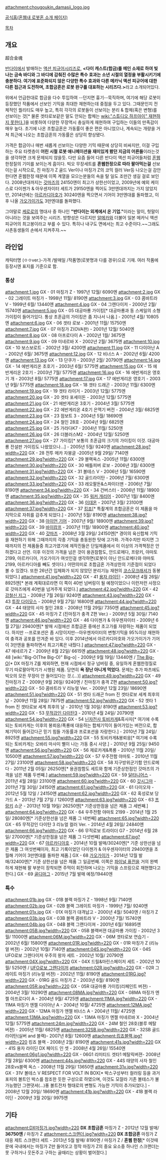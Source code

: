 attachment:chougoukin_damasii_logo.jpg

[http://www.tamashii.jp/item/itemlist.php?pref=60 공식홈(혼웹내 로봇혼 소개 페이지)]

[[목차]]
== 개요 ==
超合金魂

[[반다이]]에서 발매하는 [[액션 피규어]]시리즈로, '''<다이 캐스트(합금)를 메인 소재로 하여 빛나는 금속 바디와 그 바디에 감춰진 수많은 특수 효과는 소년 시절의 열정을 부활시키기에 충분하다. 여기에 표준화되지 않은 다양한 특수 효과와 다른 메카닉 액션 피규어에 대한 다른 접근과 도전하며, 초합금혼은 로봇 완구를 대표하는 시리즈다.>'''라고 소개되어있다.

위에서 언급한대로 합금을 다수 투입하여 --던지면 흉기--묵직하며, 여기에 해당 로봇이 등장했던 작품에서 선보인 기믹을 최대한 재현하는데 중점을 두고 있다. 그때문인지 전체적인 퀄리티도 매우 높고, 특히 각각의 로봇들이 선보이는 분리 & 합체(혹은 변형)를 선보이는 것[* 물론 겟타로보같은 말도 안되는 합체는 [[wiki:"스튜디오 하프아이" 재현하지 못한다.]]]을 비롯하여 다양한 무장역시 충실하게 재현하여 구입하는 이들의 만족감이 매우 높다. 초기에 나온 초합금혼은 가동률이 좋은 편은 아니었으나, 계속되는 개량을 거쳐 최근에 나오는 초합금혼의 가동률은 상당히 향상됐다.

가격은 합금이나 매번 새롭게 선보이는 다양한 기믹 때문에 상당히 비싸지만, 이걸 구입하는 주요 타켓층이 '''어린 시절 로봇 애니메이션을 재미있게 봤던 지금의 어른들'''이라는것을 생각하면 크게 문제되지 않을듯. 다만 요즘 들어 다른 반다이 액션 피규어들처럼 [[혼웹]] 한정질의 기미를 보이는게 흠이다. 빅오 무장세트를 '''혼웹한정으로 따라 팔아먹는걸''' 선보이는걸 시작으로, 진 마징가 Z 골드 Ver이나 마징가 Z의 코믹 컬러 Ver등 나오는걸 감안한다면 혼웹한정 때문에 이쪽 계열을 모으는분들의 속을 탈 일도 조만간 생길 걸로 보인다. 2008년대까지는 [[갓마즈]]의 24150엔이 최고가 상한선이었고, 2009년에 예외 케이스로 다이젠가 & 아우센자이터 세트가 29150엔을 찍어도 3만엔대까지는 가지 않았지만, 2014년에는 [[아르카디아호]]가 30240엔을 찍으면서 기어이 3만엔대를 돌파했고, 이후 나올 [[가오가이가]]도 3만엔대를 돌파했다.

그야말로 [[케로로]]의 명대사 중 하나인 '''"반다이는 외계에서 온 기업."'''이라는 말이, 헛말이 아니라는 것을 보여주는 시리즈. 방향성은 다르지만 [[알메카]]와 더불어 일본 메카닉 액션 피규어의 최고봉이라고 부를 수 있다. 특히나 내구도 면에서는 최고 수준이다.~~그래도 사촌동생들의 손에서 지켜주자.~~

== 라인업 ==
캐릭터명 (ㅇㅇver.)-가격 /발매일 /작품명(로봇명과 다를 경우)으로 기재. 여러 작품에 등장시엔 표지를 기준으로 함.
=== 통상 ===
attachment:1.jpg GX - 01 마징가 Z - 1997년 12월/ 6090엔
attachment:2.jpg GX - 02 그레이트 마징가 - 1998년 11월/ 8190엔
attachment:3.jpg GX - 03 콤바트라 V - 1999년 6월/ 13440엔
attachment:4.jpg GX - 04 그렌다이저 - 2000년 2월/ 15740엔
attachment:5.jpg GX - 05 대공마룡 가이킹[* 대공마룡과 동 스케일의 소형 가이킹이 들어가있다. 통상 초혼급의 가이킹은 좀 지나서 나옴.] - 2001년 4월/ 10805엔 
attachment:6.jpg GX - 06 겟타 로보 - 2001년 11월/ 15750엔
attachment:7.jpg GX - 07 마징가 Z(OVA판) - 2001년 12월/ 5040엔
attachment:8.jpg GX - 08 아프로다이 A - 2002년 1월/ 3675엔
attachment:9.jpg GX - 09 미네르바 X - 2002년 2월/ 3675엔
attachment:10.jpg GX - 10 보스보로트 - 2002년 3월/ 4200엔
attachment:11.jpg GX - 11 다이아난 A - 2002년 6월/ 3675엔
attachment:12.jpg GX - 12 비너스 A - 2002년 6월/ 4200엔
attachment:13.jpg GX - 13 단쿠가 - 2003년 2월/ 20790엔 
attachment:14.jpg GX - 14 에반게리온 초호기 - 2003년 6월/ 5775엔
attachment:15.jpg GX - 15 에반게리온 2호기 - 2003년 7월/ 5775엔
attachment:16.jpg GX - 16 에반게리온 영호기 개 - 2003년 8월/ 5775엔
attachment:17.jpg GX - 17 에반게리온 영호기 - 2003년 9월/ 5775엔
attachment:18.jpg GX - 18 겟타 드래곤 - 2003년 11월/ 6300엔
attachment:19.jpg GX - 19 겟타 라이거 - 2003년 12월/ 5775엔
attachment:20.jpg GX - 20 겟타 포세이돈 - 2003년 12월/ 5775엔
attachment:21.jpg GX - 21 에반게리온 3호기 - 2004년 3월/ 5775엔
attachment:22.jpg GX - 22 에반게리온 4호기 은맥기 버전 - 2004년 3월/ 6825엔
attachment:23.jpg GX - 23 점보트 3 - 2004년 5월/ 18690엔
attachment:24.jpg GX - 24 철인 28호 - 2004년 9월/ 6825엔
attachment:25.jpg GX - 25 가라다K7 - 2004년 11월/ 5250엔
attachment:26.jpg GX - 26 더블러스M2 - 2004년 12월/ 5250엔
attachment:27.jpg GX - 27 가이킹[* 보통의 초혼급의 크기의 가이킹이 이것. 대공마룡 전설판 가이킹도 나왔었으나...] - 2005년 5월/ 9240엔
attachment:28.jpg?width=220 GX - 28 전투 메카 자붕글 -2005년 9월 29일/ 7140엔 
attachment:29.jpg?width=220 GX - 29 블랙옥스 -2005년 11월/ 6300엔
attachment:30.jpg?width=220 GX - 30 배틀피버 로보 - 2006년 3월/ 6300엔
attachment:31.jpg?width=220 GX - 31 볼테스 V - 2006년 5월/ 16590엔
attachment:32.jpg?width=220 GX - 32 골드라이탄 - 2006년 7월/ 6300엔
attachment:33.jpg?width=220 GX - 33 레오팔돈&스파이더맨 - 2006년 7월/ 8190엔
attachment:34.jpg?width=220 GX - 34 건버스터 - 2006년 11월/ 18900엔
attachment:35.jpg?width=220 GX - 35 [[워커 개리어]] - 2007년 1월/ 8400엔
attachment:36.jpg?width=220 GX - 36 [[이데온]] - 2007년 3월/ 23100엔
attachment:37.jpg?width=220 GX - 37 [[킹죠]][* 특촬계의 초합금혼은 이 제품을 마지막으로 자취를 감추게 되었다.] - 2007년 5월/ 8190엔
attachment:38.jpg?width=220 GX - 38 [[아이언 기어]] - 2007년 9월/ 18900엔
attachment:39.jpg?width=220 GX - 39 [[바이캄프]] - 2007년 11월/ 18900엔
attachment:40.jpg?width=220 GX - 40 [[갓마즈]] - 2008년 3월 29일/ 24150엔[* 경이의 육신합체 기믹을 재현하기 위해 그때까지의 각종 기믹을 총동원한 탓에 고가화. 가격수치만 따지면 그때까지의 전 제품들중 최고가였기에 제작진들은 단일제품에서 이 이상의 가격책정은 안하겠다고 선언. 이후 이것의 가격을 넘은 것이 용권참함도, 안드로메다, 프랑키, 야마토 2199, 아르카디아, 가오가이가 여섯인걸 생각하면(로봇이 아닌 안드로메다와 야마토 2199, 아르카디아를 빼도 셋이다.) 어떤의미로 초합금혼 가격상한의 기준점이 되었다 볼 수 있겠다. 또한 26년간 입체화가 되지 않았던 분리기능 재현의 [[코스모크래셔]]가 동봉되었다.]
attachment:41.jpg?width=220 GX - 41 [[용자 라이딘]] - 2008년 4월 26일/ 8925엔[* 본래 계획대로라면 이 쪽이 40번 넘버링이 될 예정이었으나 이런저런 사정으로 갓마즈에게 40번을 넘겨주게 되었다.]
attachment:42.jpg?width=220 GX - 42 [[강철신 지그]] - 2008년 7월 26일/ 9240엔
attachment:43.jpg?width=220 GX - 43 [[투장 다이모스]] - 2008년 9월 27일/ 16800엔
attachment:44.jpg?width=220 GX - 44 태양의 사자 철인 28호 - 2008년 11월 29일/ 7350엔
attachment:45.jpg?width=220 GX - 45 마징가 Z (진마징가 충격 Z편 Ver.) - 2009년 5월 30일/ 7140엔
attachment:46.jpg?width=220 GX - 46 다이젠가 & 아우젠자이터 - 2009년 6월 27일/ 29400엔[* 발매 시점에선 초합금혼 중에선 초고가를 자랑하는 제품이 되었다. 하지만 --프로포션은 좀 시망이지만--아우젠자이터의 변형기믹을 95%이상 재현하여 충격과 공포를 안겨준 바 있다. 이후 2014년에서 아르카디아호와 가오가이가가 기어이 3만엔을 돌파하면서 최고기록은 내줬다.]
attachment:47.jpg?width=220 GX - 47 에네르가 Z - 2009년 8월 22일/ 6615엔
attachment:48.jpg?width=220 GX - 48 [wiki:"Big-O(The Big-O)" Big-o] - 2009년 9월 19일/ 13440엔 / [[The Big-O]][* DX 마징가 Z를 제외하면, 현재 시점에서 정규 넘버링 중, 유일하게 혼웹한정질로 무기 따로팔아먹기가 시행된 제품. 당연히 '''욕 장난 아니게 먹었다.''' 문제는 추가 파츠에도 빅오의 모든 무장이 안 들어있다는 것.(...)]
attachment:49.jpg?width=220 GX - 49 진마징가 Z - 2009년 9월 26일/ 9240엔 / 진마징가 충격 Z편
attachment:50.jpg?width=220 GX - 50 콤바트라 V 리뉴얼 Ver. - 2009년 12월 23일/ 18690엔
attachment:51.jpg?width=220 GX - 51 겟타 드래곤 from 진 겟타로보 세계 최후의 날 - 2009년 11월 28일/ 7875엔
attachment:52.jpg?width=220 GX - 52 겟타 1 from 진 겟타로보 세계 최후의 날 - 2010년 1월 30일/ 8190엔
attachment:53.jpg?width=220 GX - 53 [[무적강인 다이탄3]] - 2010년 4월 24일/ 20790엔
attachment:54.jpg?width=220 GX - 54 [[닌자전사 토비카게]]&흑사자[* 여기에 수록되는 토비카게는 이후의 봉뢰응/폭룡에 대응하는 합체기믹이 들어가있는 버전으로, 합체기믹이 들어갔다곤 믿기 힘들 가동률과 프로포션을 자랑한다.] - 2010년 7월 24일/ 8925엔
attachment:55.jpg?width=220 GX - 55 토비카게&봉뢰응[* 여기에 수록되는 토비카게는 오바리 마사미 삘이 나는 가동 중시 사양.] - 2010년 9월 25일/ 9450엔
attachment:56.jpg?width=220 GX - 56 제로카게&폭룡 - 2010년 11월 20일/ 10500엔
attachment:57.jpg?width=220 GX - 57 우주전함 야마토 - 2010년 11월 27일/ 23100엔
attachment:58.jpg?width=220 GX - 58 지구방위군기함 안드로메다 - 2011년 2월 05일/ 26250엔[* 용권참함도 세트와 함께 기준상한점인 갓마즈의 가격을 넘은 제품 두번째.]
attachment:59.jpg?width=220 GX - 59 [[달타니어스]] - 2011년 4월 28일/ 23100엔
attachment:60.jpg?width=220 GX - 60 [[갓시그마]] - 2011년 7월 30일/ 24150엔
attachment:61.jpg?width=220 GX - 61 다이오쟈 - 2012년 5월 12일 / 24150엔
attachment:62.jpg?width=220 GX - 62 혹성로보 당가드 A - 2013년 7월 27일 / 12600엔
attachment:63.jpg?width=220 GX - 63 [[프랑키]] 쇼군 - 2013년 10월 19일/ 26250엔[* 기준상한점을 넘은 제품 그 세번째.]
attachment:64.jpg?width=220 GX - 64 우주전함 야마토 2199 - 2014년 1월 25일/ 28080엔[* 기준상한선을 넘은 제품 그 네번째]
attachment:65.jpg?width=220 GX - 65 무적강인 다이탄 3 리뉴얼 컬러 Ver. - 2014년 4월 26일/ 24840엔
attachment:66.jpg?width=220 GX - 66 무적로보 트라이더 G7 - 2014년 6월 28일/ 27000엔[* 기준상한점을 넘은 제품 그 다섯번째]
attachment:67.jpg?width=220 GX - 67 [[아르카디아호]] - 2014년 10월 발매/30240엔[* 기준 상한선을 넘은 제품 그 여섯번째이자, 최고 기록이었던 다이젠가 & 아우센자이터의 29400엔을 초월해 기어이 3만엔대를 돌파한 제품.]
GX - 68 [[가오가이가]] - 2014년 12월 발매/32400엔[* 기준 상한선을 넘은 제품 그 일곱번째. 이쪽은 [[파이널 퓨전]]을 거의 완벽하게 재현해 팔 부분이 장착되면 주먹이 회전하며 나오는 기믹을 스프링으로 재현했다고 한다.]
GX - 69 [[골디마그]] - 2015년 7월 발매 예정/19440엔
=== 특수 ===
attachment:01b.jpg GX - 01B 블랙 마징가 Z - 1998년 9월/ 7140엔
attachment:02b.jpg GX - 02B 블랙 그레이트 마징가 - 1999년 7월/ 9240엔
attachment:01x.jpg GX - 01X 마징가 대격납고 - 2000년 4월/ 5040엔 / 마징가 Z
attachment:03b.jpg GX - 03B 블랙 콤바트라 V - 2000년 7월/ 15740엔
attachment:04b.jpg GX - 04B 블랙 그랜다이져 - 2001년 6월/ 16895엔 
attachment:05B.jpg?width=220 GX - 05B 블랙버젼 대공마룡 가이킹 - 2002년 3월/ 11000엔
attachment:06M.jpg?width=220 GX - 06M 겟타로보 연습기 - 2002년 6월/ 15800엔
attachment:01R.jpg?width=220 GX - 01R 마징가 Z (리뉴얼 버젼) - 2002년 10월/ 7140엔
attachment:04S.jpg?width=220 GX - 04S UFO로보 그렌다이저 우주의 왕자 세트 - 2002년 10월/ 20790엔
attachment:04X.jpg?width=220 GX - 04X 드릴&마린스페이저 세트 - 2002년 10월/ 5250엔 / [[UFO로보 그렌다이저]]
attachment:02R.jpg?width=220 GX - 02R 그레이트 마징가 (리뉴얼 버젼) - 2002년 11월/ 8190엔
attachment:01RG.jpg?width=220 GX - 01RG 골드 마징가 Z - 2003년 6월/ 8190엔
attachment:05R.jpg?width=220 GX - 05R 대공마룡 가이킹(리페인트 버젼) - 2004년 3월/ 10290엔 
attachment:08MA.jpg?width=220 GX - 08MA 마징가 엔젤 아프로다이 A - 2004년 9월/ 4725엔
attachment:11MA.jpg?width=220 GX - 11MA 마징가 엔젤 다이아난 A - 2004년 10월/ 4725엔
attachment:12MA.jpg?width=220 GX - 12MA 마징가 엔젤 비너스 A - 2004년 11월/ 4725엔
attachment:13MA.jpg?width=220 GX - 13MA 마징가 엔젤 미네르바 X - 2004년 12월/ 5775엔
attachment:24m.jpg?width=220 GX - 24M 철인 28호(블루 메탈 버젼) - 2005년 11월/ 6825엔
attachment:32SB.jpg?width=220 GX - 32SB 골드 라이탄(실버 and 블랙)- 2007년 8월/ 12600엔
attachment:킹죠블랙.jpg?width=220 킹죠 블랙 - 2008년 2월/ 8190엔
attachment:41s.jpg?width=220 GX - 41S 용자 라이딘 DX 페이드 인 셋 - 2008년 4월 26일/ 15540엔
attachment:06g1.jpg?width=220 GX - 06G1 리미티드 겟타1 메탈릭버젼- 2008년 7월 28일/ 6300엔
attachment:44s.jpg?width=220 GX - 44S 태양의 사자 철인 28호vs블랙 옥스 - 2008년 11월 29일/ 13650엔
attachment:31v.jpg?width=220 GX - 31V 볼테스 V RESPECT FOR VOLT IN BOX[* 박스구성부터 컬러링 등을 과거 포피의 볼트인 박스를 참조한 듯한 구성으로 하였으며, 이것도 모잘라 기존 볼테스가 불가능했던 그랜댓셔(...)풍 볼트전차 형태로의 변형도 가능한 기믹이 추가되었다.] - 2008년 12월 20일/ 18690엔
attachment:41b.jpg?width=220 GX - 41B 블랙 라이딘 - 2009년 3월 20일/ 9975엔

== 기타 ==
attachment:DX마징가.jpg?width=220 '''DX 초합금혼''' 마징가 Z - 2012년 12월 발매/ '''36750엔''' / 마징가 Z
attachment:스크랜더.jpg?width=220 '''DX 초합금혼''' 마징가 Z 대응 제트 스크랜더 세트 - 2013년 5월 발매/ 8190엔 / 마징가 Z / '''혼웹 한정'''[* 이것때문에 국내에서는 마징가 Z만 들어오고 정작 마징가 Z의 중요 요소중 하나인 스크랜더는 못 구하거나 웃돈주고 구하는 골때리는 상황이 벌어졌다.] 
